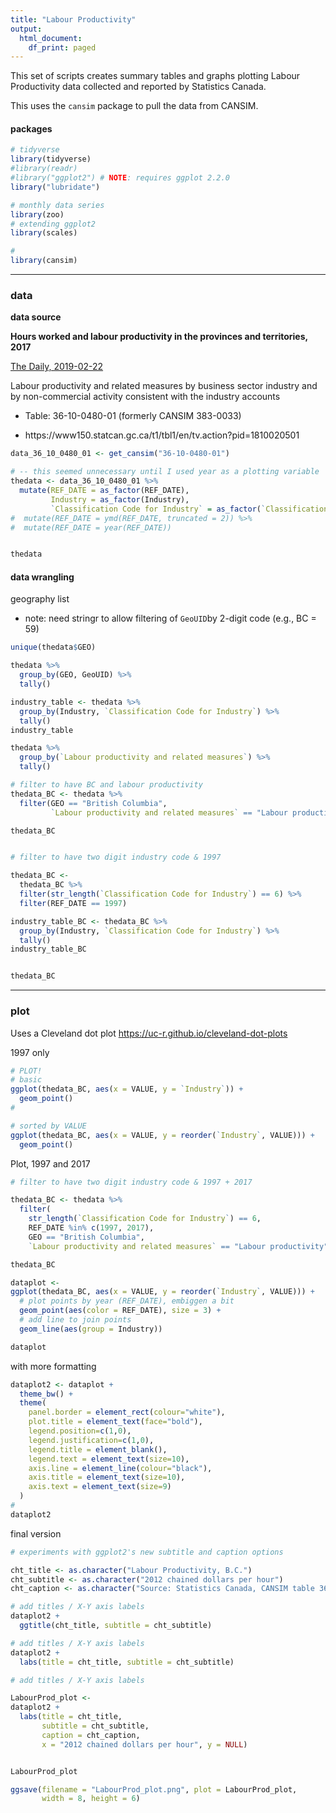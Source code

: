 ```yaml
---
title: "Labour Productivity"
output:
  html_document:
    df_print: paged
---
```

<!--
Copyright 2018-2019 Province of British Columbia

Licensed under the Apache License, Version 2.0 (the "License");
you may not use this file except in compliance with the License.
You may obtain a copy of the License at

http://www.apache.org/licenses/LICENSE-2.0

Unless required by applicable law or agreed to in writing, software distributed under the License is distributed on an "AS IS" BASIS,
WITHOUT WARRANTIES OR CONDITIONS OF ANY KIND, either express or implied.
See the License for the specific language governing permissions and limitations under the License.
-->


This set of scripts creates summary tables and graphs plotting Labour Productivity data collected and reported by Statistics Canada.

This uses the `cansim` package to pull the data from CANSIM.


#### packages



```r

# tidyverse
library(tidyverse)
#library(readr)
#library("ggplot2") # NOTE: requires ggplot 2.2.0 
library("lubridate")

# monthly data series
library(zoo)
# extending ggplot2
library(scales)

#
library(cansim)

```

---

### data

**data source**



**Hours worked and labour productivity in the provinces and territories, 2017**

[The Daily, 2019-02-22](https://www150.statcan.gc.ca/n1/daily-quotidien/190222/dq190222e-eng.htm)


Labour productivity and related measures by business sector industry and by non-commercial activity consistent with the industry accounts

*  Table: 36-10-0480-01 (formerly CANSIM  383-0033)

*  https://www150.statcan.gc.ca/t1/tbl1/en/tv.action?pid=1810020501



```r

data_36_10_0480_01 <- get_cansim("36-10-0480-01")

# -- this seemed unnecessary until I used year as a plotting variable
thedata <- data_36_10_0480_01 %>%
  mutate(REF_DATE = as_factor(REF_DATE),
         Industry = as_factor(Industry),
         `Classification Code for Industry` = as_factor(`Classification Code for Industry`))
#  mutate(REF_DATE = ymd(REF_DATE, truncated = 2)) %>%
#  mutate(REF_DATE = year(REF_DATE))


thedata


```


#### data wrangling


geography list

* note: need stringr to allow filtering of `GeoUID`by 2-digit code (e.g., BC = 59)

```r

unique(thedata$GEO)

thedata %>%
  group_by(GEO, GeoUID) %>%
  tally()

industry_table <- thedata %>%
  group_by(Industry, `Classification Code for Industry`) %>%
  tally()
industry_table

thedata %>%
  group_by(`Labour productivity and related measures`) %>%
  tally()

```





```r

# filter to have BC and labour productivity
thedata_BC <- thedata %>%
  filter(GEO == "British Columbia",
         `Labour productivity and related measures` == "Labour productivity")

thedata_BC


# filter to have two digit industry code & 1997

thedata_BC <- 
  thedata_BC %>%
  filter(str_length(`Classification Code for Industry`) == 6) %>%
  filter(REF_DATE == 1997)

industry_table_BC <- thedata_BC %>%
  group_by(Industry, `Classification Code for Industry`) %>%
  tally()
industry_table_BC


thedata_BC


```

--- 

### plot

Uses a Cleveland dot plot
[https://uc-r.github.io/cleveland-dot-plots]()



1997 only

```r
# PLOT!
# basic
ggplot(thedata_BC, aes(x = VALUE, y = `Industry`)) + 
  geom_point()
#

# sorted by VALUE
ggplot(thedata_BC, aes(x = VALUE, y = reorder(`Industry`, VALUE))) + 
  geom_point()


```



Plot, 1997 and 2017

```r
# filter to have two digit industry code & 1997 + 2017

thedata_BC <- thedata %>%
  filter(
    str_length(`Classification Code for Industry`) == 6,
    REF_DATE %in% c(1997, 2017),
    GEO == "British Columbia",
    `Labour productivity and related measures` == "Labour productivity")

thedata_BC

```


```r

dataplot <- 
ggplot(thedata_BC, aes(x = VALUE, y = reorder(`Industry`, VALUE))) + 
  # plot points by year (REF_DATE), embiggen a bit
  geom_point(aes(color = REF_DATE), size = 3) +
  # add line to join points
  geom_line(aes(group = Industry))

dataplot

```




with more formatting

```r

dataplot2 <- dataplot +
  theme_bw() +
  theme(
    panel.border = element_rect(colour="white"),
    plot.title = element_text(face="bold"),
    legend.position=c(1,0), 
    legend.justification=c(1,0),
    legend.title = element_blank(),
    legend.text = element_text(size=10),
    axis.line = element_line(colour="black"),
    axis.title = element_text(size=10),
    axis.text = element_text(size=9)
  )
#
dataplot2 

```

final version

```r

# experiments with ggplot2's new subtitle and caption options

cht_title <- as.character("Labour Productivity, B.C.")
cht_subtitle <- as.character("2012 chained dollars per hour")
cht_caption <- as.character("Source: Statistics Canada, CANSIM table 36-10-0480-01")

# add titles / X-Y axis labels
dataplot2 +
  ggtitle(cht_title, subtitle = cht_subtitle)

# add titles / X-Y axis labels
dataplot2 +
  labs(title = cht_title, subtitle = cht_subtitle)

# add titles / X-Y axis labels

LabourProd_plot <-
dataplot2 +
  labs(title = cht_title,
       subtitle = cht_subtitle,
       caption = cht_caption,
       x = "2012 chained dollars per hour", y = NULL)


LabourProd_plot

ggsave(filename = "LabourProd_plot.png", plot = LabourProd_plot,
       width = 8, height = 6)

```



